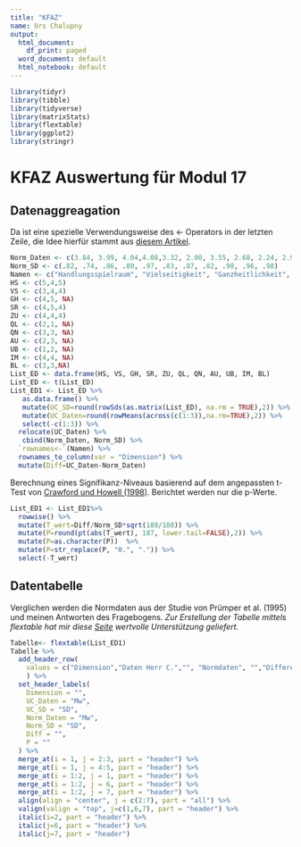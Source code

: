 ```yaml
---
title: "KFAZ"
name: Urs Chalupny
output:
  html_document:
    df_print: paged
  word_document: default
  html_notebook: default
---
```

```r
library(tidyr)
library(tibble)
library(tidyverse)
library(matrixStats)
library(flextable)
library(ggplot2)
library(stringr)
```

# KFAZ Auswertung für Modul 17

## Datenaggreagation

Da ist eine spezielle Verwendungsweise des <- Operators in der letzten Zeile, die Idee hierfür stammt aus [diesem Artikel](https://stackoverflow.com/questions/56014722/how-can-i-assign-rownames-with-while-using-a-pipe).

```r
Norm_Daten <- c(3.84, 3.99, 4.04,4.08,3.32, 2.00, 3.55, 2.68, 2.24, 2.96, 2.41 )
Norm_SD <- c(.82, .74, .86, .80, .97, .83, .87, .82, .98, .96, .98)
Namen <- c("Handlungsspielraum", "Vielseitigkeit", "Ganzheitlichkeit", "Soziale Rückendeckung", "Zusammenarbeit", "Qualitative Arbeitsbelastung", "Quantitative Arbeitsbelastung", "Arbeitsunterbrechungen", "Umgebungsbelastungen", "Information und Mitsprache", "Betriebliche Leistungen")
HS <- c(5,4,5)
VS <- c(3,4,4)
GH <- c(4,5, NA)
SR <- c(4,5,4)
ZU <- c(4,4,4)
QL <- c(2,1, NA)
QN <- c(3,3, NA)
AU <- c(2,3, NA)
UB <- c(1,2, NA)
IM <- c(4,4, NA)
BL <- c(3,3,NA)
List_ED <- data.frame(HS, VS, GH, SR, ZU, QL, QN, AU, UB, IM, BL)
List_ED <- t(List_ED)
List_ED1 <- List_ED %>%
   as.data.frame() %>%
   mutate(UC_SD=round(rowSds(as.matrix(List_ED), na.rm = TRUE),2)) %>%
   mutate(UC_Daten=round(rowMeans(across(c(1:3)),na.rm=TRUE),2)) %>%
   select(-c(1:3)) %>%
  relocate(UC_Daten) %>%
   cbind(Norm_Daten, Norm_SD) %>%
  `rownames<-`(Namen) %>%
  rownames_to_column(var = "Dimension") %>%
  mutate(Diff=UC_Daten-Norm_Daten)
```

Berechnung eines Signifikanz-Niveaus basierend auf dem angepassten t-Test von [Crawford und Howell (1998)](https://www.tandfonline.com/doi/abs/10.1076/clin.12.4.482.7241). Berichtet werden nur die p-Werte.
```r
List_ED1 <- List_ED1%>%
  rowwise() %>%
  mutate(T_wert=Diff/Norm_SD*sqrt(189/188)) %>%
  mutate(P=round(pt(abs(T_wert), 187, lower.tail=FALSE),2)) %>%
  mutate(P=as.character(P))  %>%
  mutate(P=str_replace(P, "0.", ".")) %>%
  select(-T_wert)
```

## Datentabelle
Verglichen werden die Normdaten aus der Studie von Prümper et al. (1995) und meinen Antworten des Fragebogens.
*Zur Erstellung der Tabelle mittels flextable hat mir diese [Seite](https://epirhandbook.com/en/tables-for-presentation.html) wertvolle Unterstützung geliefert.*
```r
Tabelle<- flextable(List_ED1)
Tabelle %>%
  add_header_row(
    values = c("Dimension","Daten Herr C.","", "Normdaten", "","Differenz", "p-Wert")
    ) %>%
  set_header_labels(
    Dimension = "",
    UC_Daten = "Mw",
    UC_SD = "SD",
    Norm_Daten = "Mw",
    Norm_SD = "SD",
    Diff = "",
    P = ""
  ) %>%
  merge_at(i = 1, j = 2:3, part = "header") %>%
  merge_at(i = 1, j = 4:5, part = "header") %>%
  merge_at(i = 1:2, j = 1, part = "header") %>%
  merge_at(i = 1:2, j = 6, part = "header") %>%
  merge_at(i = 1:2, j = 7, part = "header") %>%
  align(align = "center", j = c(2:7), part = "all") %>%
  valign(valign = "top", j=c(1,6,7), part = "header") %>%
  italic(i=2, part = "header") %>%
  italic(j=6, part = "header") %>%
  italic(j=7, part = "header")
```


